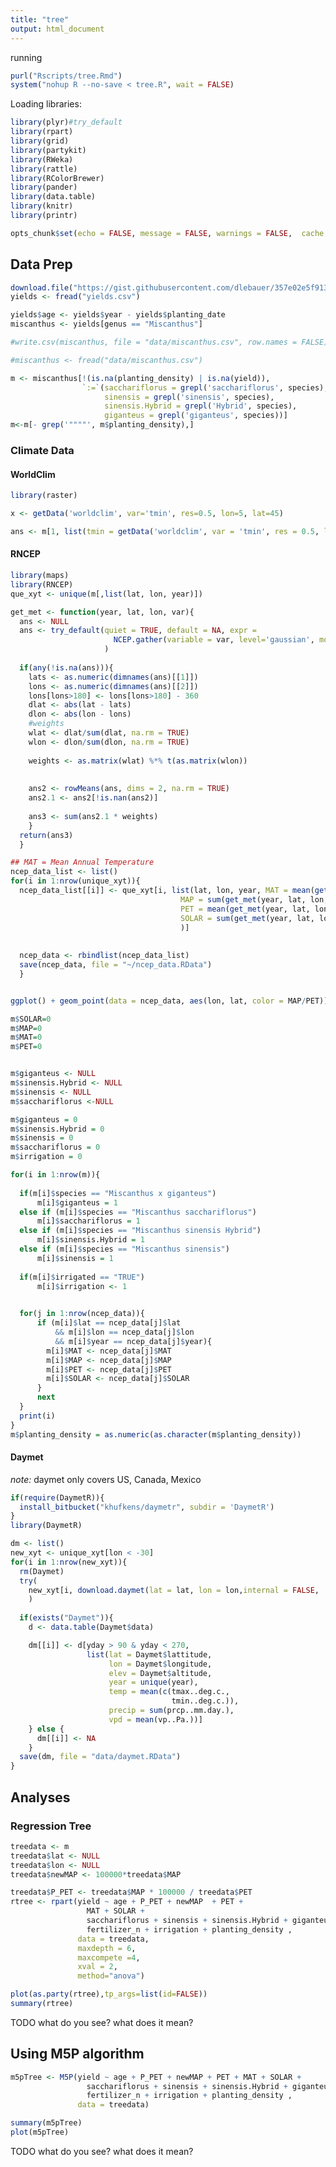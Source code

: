 ```yaml
---
title: "tree"
output: html_document
---
```


running

```r
purl("Rscripts/tree.Rmd")
system("nohup R --no-save < tree.R", wait = FALSE)
```
Loading libraries:
```r
library(plyr)#try_default
library(rpart)
library(grid)
library(partykit)
library(RWeka)
library(rattle)
library(RColorBrewer)
library(pander)
library(data.table)
library(knitr)
library(printr)

opts_chunk$set(echo = FALSE, message = FALSE, warnings = FALSE,  cache = FALSE)


```


## Data Prep

```r
download.file("https://gist.githubusercontent.com/dlebauer/357e02e5f91390fd9ca0/raw/e5f74e0d65b45014ecd9b29d90100b370b1a0f09/yields.csv", method = 'curl', destfile = 'yields.csv')
yields <- fread("yields.csv")

yields$age <- yields$year - yields$planting_date
miscanthus <- yields[genus == "Miscanthus"]

#write.csv(miscanthus, file = "data/miscanthus.csv", row.names = FALSE)
```

```r
#miscanthus <- fread("data/miscanthus.csv")

m <- miscanthus[!(is.na(planting_density) | is.na(yield)),
                `:=`(sacchariflorus = grepl('sacchariflorus', species),
                     sinensis = grepl('sinensis', species),
                     sinensis.Hybrid = grepl('Hybrid', species),
                     giganteus = grepl('giganteus', species))]
m<-m[- grep('""""', m$planting_density),]
```

### Climate Data

#### WorldClim

```r
library(raster)

x <- getData('worldclim', var='tmin', res=0.5, lon=5, lat=45)

ans <- m[1, list(tmin = getData('worldclim', var = 'tmin', res = 0.5, lon = lon, lat = lat))]
```


#### RNCEP

```r
library(maps)
library(RNCEP)
que_xyt <- unique(m[,list(lat, lon, year)])

get_met <- function(year, lat, lon, var){
  ans <- NULL
  ans <- try_default(quiet = TRUE, default = NA, expr = 
                       NCEP.gather(variable = var, level='gaussian', months.minmax=c(5,9), years.minmax = c(year,year), lat.southnorth = c(lat,lat), lon.westeast=c(lon,lon), reanalysis2 = TRUE, return.units = FALSE, status.bar=FALSE)
                     )
  
  if(any(!is.na(ans))){
    lats <- as.numeric(dimnames(ans)[[1]])
    lons <- as.numeric(dimnames(ans)[[2]])
    lons[lons>180] <- lons[lons>180] - 360
    dlat <- abs(lat - lats)
    dlon <- abs(lon - lons)
    #weights
    wlat <- dlat/sum(dlat, na.rm = TRUE)
    wlon <- dlon/sum(dlon, na.rm = TRUE)
    
    weights <- as.matrix(wlat) %*% t(as.matrix(wlon))
    
    
    ans2 <- rowMeans(ans, dims = 2, na.rm = TRUE)
    ans2.1 <- ans2[!is.nan(ans2)]
    
    ans3 <- sum(ans2.1 * weights)
    }
  return(ans3)
  }

## MAT = Mean Annual Temperature
ncep_data_list <- list()
for(i in 1:nrow(unique_xyt)){
  ncep_data_list[[i]] <- que_xyt[i, list(lat, lon, year, MAT = mean(get_met(year, lat, lon, 'air.2m')),
                                      MAP = sum(get_met(year, lat, lon, 'prate.sfc')),
                                      PET = mean(get_met(year, lat, lon, 'pevpr.sfc')),
                                      SOLAR = sum(get_met(year, lat, lon, 'dswrf.sfc'))
                                      )]
  
  
  ncep_data <- rbindlist(ncep_data_list)
  save(ncep_data, file = "~/ncep_data.RData") 
  }


ggplot() + geom_point(data = ncep_data, aes(lon, lat, color = MAP/PET))
```

```r
m$SOLAR=0
m$MAP=0
m$MAT=0
m$PET=0


m$giganteus <- NULL
m$sinensis.Hybrid <- NULL
m$sinensis <- NULL
m$sacchariflorus <-NULL

m$giganteus = 0
m$sinensis.Hybrid = 0 
m$sinensis = 0
m$sacchariflorus = 0
m$irrigation = 0

for(i in 1:nrow(m)){
  
  if(m[i]$species == "Miscanthus x giganteus")
      m[i]$giganteus = 1
  else if (m[i]$species == "Miscanthus sacchariflorus")
      m[i]$sacchariflorus = 1
  else if (m[i]$species == "Miscanthus sinensis Hybrid")
      m[i]$sinensis.Hybrid = 1
  else if (m[i]$species == "Miscanthus sinensis")
      m[i]$sinensis = 1
  
  if(m[i]$irrigated == "TRUE")
      m[i]$irrigation <- 1

  
  for(j in 1:nrow(ncep_data)){
      if (m[i]$lat == ncep_data[j]$lat 
          && m[i]$lon == ncep_data[j]$lon 
          && m[i]$year == ncep_data[j]$year){
        m[i]$MAT <- ncep_data[j]$MAT
        m[i]$MAP <- ncep_data[j]$MAP
        m[i]$PET <- ncep_data[j]$PET
        m[i]$SOLAR <- ncep_data[j]$SOLAR
      }
      next
  }
  print(i)
}
m$planting_density = as.numeric(as.character(m$planting_density))

```

#### Daymet

_note:_ daymet only covers US, Canada, Mexico

```r
if(require(DaymetR)){
  install_bitbucket("khufkens/daymetr", subdir = 'DaymetR')
} 
library(DaymetR)

dm <- list()
new_xyt <- unique_xyt[lon < -30]
for(i in 1:nrow(new_xyt)){
  rm(Daymet)
  try(
    new_xyt[i, download.daymet(lat = lat, lon = lon,internal = FALSE,  start_yr = year, end_yr = year)]
    )
  
  if(exists("Daymet")){
    d <- data.table(Daymet$data)

    dm[[i]] <- d[yday > 90 & yday < 270,
                 list(lat = Daymet$lattitude,
                      lon = Daymet$longitude,
                      elev = Daymet$altitude,
                      year = unique(year),
                      temp = mean(c(tmax..deg.c., 
                                    tmin..deg.c.)),
                      precip = sum(prcp..mm.day.),
                      vpd = mean(vp..Pa.))]
    } else {
      dm[[i]] <- NA
    }
  save(dm, file = "data/daymet.RData")
}

```
## Analyses


### Regression Tree

```r
treedata <- m
treedata$lat <- NULL
treedata$lon <- NULL
treedata$newMAP <- 100000*treedata$MAP

treedata$P_PET <- treedata$MAP * 100000 / treedata$PET
rtree <- rpart(yield ~ age + P_PET + newMAP  + PET +
                 MAT + SOLAR + 
                 sacchariflorus + sinensis + sinensis.Hybrid + giganteus +
                 fertilizer_n + irrigation + planting_density , 
               data = treedata,
               maxdepth = 6,
               maxcompete =4,
               xval = 2,
               method="anova")

plot(as.party(rtree),tp_args=list(id=FALSE))
summary(rtree)
```

TODO what do you see? what does it mean?

## Using M5P algorithm

```r

m5pTree <- M5P(yield ~ age + P_PET + newMAP + PET + MAT + SOLAR + 
                 sacchariflorus + sinensis + sinensis.Hybrid + giganteus +
                 fertilizer_n + irrigation + planting_density , 
               data = treedata)

summary(m5pTree)
plot(m5pTree)
```

TODO what do you see? what does it mean?